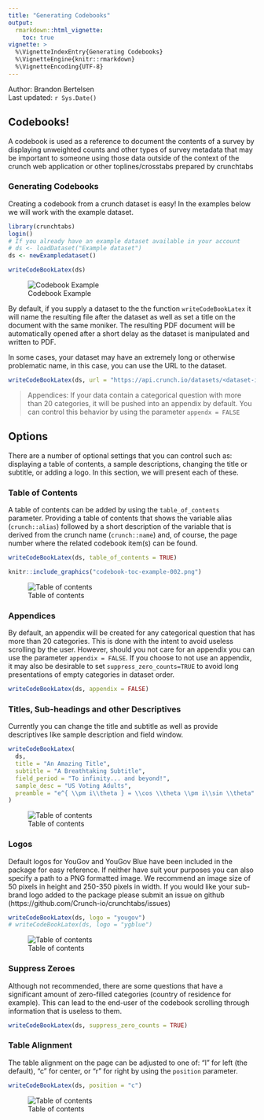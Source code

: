 ```yaml
---
title: "Generating Codebooks"
output: 
  rmarkdown::html_vignette:
    toc: true
vignette: >
  %\VignetteIndexEntry{Generating Codebooks}
  %\VignetteEngine{knitr::rmarkdown}
  %\VignetteEncoding{UTF-8}
---
```


Author: Brandon Bertelsen<br/>
Last updated: `r Sys.Date()`

## Codebooks!

A codebook is used as a reference to document the contents of a survey by displaying unweighted counts and other types of survey metadata that may be important to someone using those data outside of the context of the crunch web application or other toplines/crosstabs prepared by crunchtabs

### Generating Codebooks

Creating a codebook from a crunch dataset is easy! In the examples below we will work with the example dataset. 

```r
library(crunchtabs)
login()
# If you already have an example dataset available in your account
# ds <- loadDataset("Example dataset")
ds <- newExampledataset()

writeCodeBookLatex(ds)
```

![Codebook Example](https://raw.githubusercontent.com/Crunch-io/crunchtabs/main/vignettes/codebook-example-001.png)

By default, if you supply a dataset to the the function `writeCodeBookLatex` it will name the resulting file after the dataset as well as set a title on the document with the same moniker. The resulting PDF document will be automatically opened after a short delay as the dataset is manipulated and written to PDF. 

In some cases, your dataset may have an extremely long or otherwise problematic name, in this case, you can use the URL to the dataset. 

```r
writeCodeBookLatex(ds, url = "https://api.crunch.io/datasets/<dataset-id>")
```

> Appendices: If your data contain a categorical question with more than 20 categories, it will be pushed into an appendix by default. You can control this behavior by using the parameter `appendx = FALSE`

## Options

There are a number of optional settings that you can control such as: displaying a table of contents, a sample descriptions, changing the title or subtitle, or adding a logo. In this section, we will present each of these. 

### Table of Contents

A table of contents can be added by using the `table_of_contents` parameter. Providing a table of contents that shows the variable alias (`crunch::alias`) followed by a short description of the variable that is derived from the crunch name (`crunch::name`) and, of course, the page number where the related codebook item(s) can be found.

```r
writeCodeBookLatex(ds, table_of_contents = TRUE)
```

```r
knitr::include_graphics("codebook-toc-example-002.png")
```

![Table of contents](https://raw.githubusercontent.com/Crunch-io/crunchtabs/main/vignettes/codebook-toc-example-002.png)

### Appendices

By default, an appendix will be created for any categorical question that has more than 20 categories. This is done with the intent to avoid useless scrolling by the user. However, should you not care for an appendix you can use the parameter `appendix = FALSE`. If you choose to not use an appendix, it may also be desirable to set `suppress_zero_counts=TRUE` to avoid long presentations of empty categories in dataset order.

```r
writeCodeBookLatex(ds, appendix = FALSE)
```

### Titles, Sub-headings and other Descriptives

Currently you can change the title and subtitle as well as provide descriptives like sample description and field window. 

```r
writeCodeBookLatex(
  ds, 
  title = "An Amazing Title", 
  subtitle = "A Breathtaking Subtitle", 
  field_period = "To infinity... and beyond!",
  sample_desc = "US Voting Adults",
  preamble = "e^{ \\pm i\\theta } = \\cos \\theta \\pm i\\sin \\theta"
)
```

![Table of contents](https://raw.githubusercontent.com/Crunch-io/crunchtabs/main/vignettes/codebook-options-example-003.png)

### Logos

Default logos for YouGov and YouGov Blue have been included in the package for easy reference. If neither have suit your purposes you can also specify a path to a PNG formatted image. We recommend an image size of 50 pixels in height and 250-350 pixels in width. If you would like your sub-brand logo added to the package please submit an issue on github (https://github.com/Crunch-io/crunchtabs/issues) 

```r
writeCodeBookLatex(ds, logo = "yougov")
# writeCodeBookLatex(ds, logo = "ygblue")
```

![Table of contents](https://raw.githubusercontent.com/Crunch-io/crunchtabs/main/vignettes/codebook-logos-example-004.png)

### Suppress Zeroes

Although not recommended, there are some questions that have a significant amount of zero-filled categories (country of residence for example). This can lead to the end-user of the codebook scrolling through information that is useless to them. 

```r
writeCodeBookLatex(ds, suppress_zero_counts = TRUE)
```

### Table Alignment

The table alignment on the page can be adjusted to one of:  "l" for left (the default), "c" for center, or "r" for right by using the `position` parameter. 

```r
writeCodeBookLatex(ds, position = "c")
```

![Table of contents](https://raw.githubusercontent.com/Crunch-io/crunchtabs/main/vignettes/codebook-centered-example-005.png)
